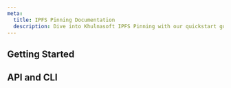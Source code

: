 ```yaml
---
meta:
  title: IPFS Pinning Documentation
  description: Dive into Khulnasoft IPFS Pinning with our quickstart guides, how-tos, tutorials and more.
---
```


<ProductHeader
   productName="IPFS Pinning"
   productLogo="ipfsPinning"
   description="IPFS Pinning is a decentralized protocol for sharing and permanently storing content from the public IPFS network on a Khulnasoft-owned node."
   url="/labs/ipfs-pinning/quickstart/"
   label="IPFS Pinning Quickstart"
/>

## Getting Started

<Grid>
    <SummaryCard
        title="Quickstart"
        icon="rocket"
        description="Learn how to pin and retrieve your data in a few steps."
        label="View Quickstart"
        url="/labs/ipfs-pinning/quickstart/"
    />
    <SummaryCard
        title="Concepts"
        icon="info"
        description="Core concepts that give you a better understanding of IPFS Pinning."
        label="View Concepts"
        url="/labs/ipfs-pinning/concepts/"
    />
    <SummaryCard
        title="How-Tos"
        icon="help-circle-outline"
        description="Learn how to use IPFS Pinning via the Khulnasoft console."
        label="View How-Tos"
        url="/labs/ipfs-pinning/how-to/"
    />
    <SummaryCard
        title="Additional Content"
        icon="book-open-outline"
        description="Check out in-depth information about IPFS Pinning."
        label="View Additional Content"
        url="/labs/ipfs-pinning/reference-content/"
    />
</Grid>


## API and CLI

<Grid>
    <DefaultCard
        title="Getting started with Khulnasoft IPFS using CLI"
        url="/labs/ipfs-pinning/api-cli/getting-started-with-ipfs-cli/"
        label="Read more"
    />
    <DefaultCard
        title="Volume operations with the Khulnasoft API/CLI"
        url="/labs/ipfs-pinning/api-cli/volumes-operations/"
        label="Read more"
    />
    <DefaultCard
        title="Pinning operations with Khulnasoft CLI"
        url="/labs/ipfs-pinning/api-cli/pin-operations/"
        label="Read more"
    />
    <DefaultCard
        title="Using Khulnasoft IPFS Pinning from Kubo CLI"
        url="/labs/ipfs-pinning/api-cli/ipfs-cli/"
        label="Read more"
    />
</Grid>

<ClickableBanner
    productLogo="cli"
    title="IPFS Pinning service API"
    description="Manage your data with IPFS Pinning using the Khulnasoft API."
    url="https://www.khulnasoft.com/en/developers/api/ipfs/"
    label="Go to IPFS Pinning service API"
/>
